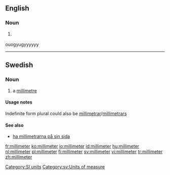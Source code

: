 ==English==

===Noun===
{{en-noun}}

# {{US}} {{alternative spelling of|[[millimetre]]}}
<!--Put translations at millimetre-->

[[Category:SI units]]
ouogyugyyyyyy
----

==Swedish==

===Noun===
{{sv-noun-irreg-c|2=millimetern|3=millimeter|4=millimeterna}}

# a [[millimetre]]

====Usage notes====
Indefinite form plural could also be [[millimetrar]]/[[millimetrars]]

====See also====
* [[ha millimetrarna på sin sida]]

[[Category:sv:Units of measure]]

[[fr:millimeter]]
[[ko:millimeter]]
[[io:millimeter]]
[[id:millimeter]]
[[hu:millimeter]]
[[nl:millimeter]]
[[pl:millimeter]]
[[fi:millimeter]]
[[sv:millimeter]]
[[vi:millimeter]]
[[tr:millimeter]]
[[zh:millimeter]]